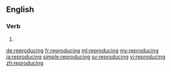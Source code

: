 ==English==

===Verb===
{{head|en|present participle}}

# {{present participle of|reproduce|lang=en|nocat=1}}

[[de:reproducing]]
[[fr:reproducing]]
[[ml:reproducing]]
[[my:reproducing]]
[[ja:reproducing]]
[[simple:reproducing]]
[[sv:reproducing]]
[[vi:reproducing]]
[[zh:reproducing]]